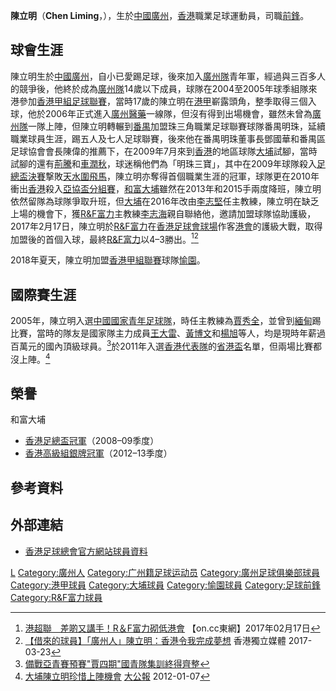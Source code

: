 {{Infobox football biography
| name          = 陳立明 <br> Chen Liming
| fullname      = 陳立明
| nickname      = 細牛
| birth_date    = {{birth date and age|1987|4|20}}
| birth_place  = [[中國|中國]][[廣州|廣州]]
| height       = {{height|m=1.85}}
| position     = [[前鋒_(足球)|前鋒]]
| currentclub  = 
| clubnumber   = 
| youthyears   =
| youthclubs   = [[廣州足球俱樂部|廣州隊]]
| years1 = 2006–2007
| clubs1 = [[廣州足球俱樂部|廣州醫藥]]
| caps1  = 0
| goals1 = 0
| years2 = 2004–2005
| clubs2 = → [[廣東日之泉足球俱樂部|廣東日之泉]] 
| caps2  = 17
| goals2 = 3
| years3 = 2009–2016
| clubs3 = [[大埔足球會|和富大埔]]
| caps3  = 43
| goals3 = 10
| years4 = 2017
| clubs4 = [[R&F富力|R&F富力]]
| caps4  = 10
| goals4 = 2
| years5 = 2017–2018
| clubs5 = [[黃大仙區康樂體育會|黃大仙]]
| caps5  = 0
| goals5 = 0
| years6 = 2018–2019
| clubs6 = [[愉園體育會|愉園]]
| caps6  = 23
| goals6 = 11
| nationalyears1 = 2005
| nationalteam1  = [[中國國家青年足球隊|中國國青隊]]
| nationalcaps1  =
| nationalgoals1 =
| nationalyears2 = 
| nationalteam2  = 
| nationalcaps2  = 
| nationalgoals2 = 
| pcupdate = 
| ntupdate =
|}}

'''陳立明'''（'''Chen Liming'''，{{bd|1987年|4月20日|catIdx=L}}），生於[[中國|中國]][[廣州|廣州]]，[[香港|香港]]職業足球運動員，司職[[前鋒_(足球)|前鋒]]。


==球會生涯==
陳立明生於[[中國|中國]][[廣州|廣州]]，自小已愛踢足球，後來加入[[廣州足球俱樂部|廣州隊]]青年軍，經過與三百多人的競爭後，他終於成為[[廣州足球俱樂部|廣州隊]]14歲以下成員，球隊在2004至2005年球季組隊來港參加[[香港甲組足球聯賽|香港甲組足球聯賽]]，當時17歲的陳立明在[[港甲|港甲]]嶄露頭角，整季取得三個入球，他於2006年正式進入[[廣州足球俱樂部|廣州醫藥]]一線隊，但沒有得到出場機會，雖然未曾為[[廣州足球俱樂部|廣州隊]]一隊上陣，但陳立明轉輾到[[番禺区|番禺]]加盟珠三角職業足球聯賽球隊番禺明珠，延續職業球員生涯，踢五人及七人足球聯賽，後來他在番禺明珠董事長鄧國華和番禺區足球協會會長陳偉的推薦下，在2009年7月來到[[香港|香港]]的地區球隊[[大埔足球會|大埔]]試腳，當時試腳的還有[[荊騰|荊騰]]和[[車潤秋|車潤秋]]，球迷稱他們為「明珠三寶」，其中在2009年球隊殺入[[2008–09年香港足總盃|足總盃決賽]]撃敗[[天水圍飛馬|天水圍飛馬]]，陳立明亦奪得首個職業生涯的冠軍，球隊更在2010年衝出[[香港|香港]]殺入[[2010年亞洲足協盃|亞協盃分組賽]]，[[大埔足球會|和富大埔]]雖然在2013年和2015手兩度降班，陳立明依然留隊為球隊爭取升班，但[[大埔足球會|大埔]]在2016年改由[[李志堅_(教練)|李志堅]]任主教練，陳立明在缺乏上場的機會下，獲[[R&F富力|R&F富力]]主教練[[李志海|李志海]]親自聯絡他，邀請加盟球隊協助護級，2017年2月17日，陳立明於[[R&F富力|R&F富力]]在[[香港足球會球場|香港足球會球場]]作客[[香港足球會|港會]]的護級大戰，取得加盟後的首個入球，最終[[R&F富力|R&F富力]]以4–3勝出。<ref>[http://hk.on.cc/hk/bkn/cnt/sport/20170217/bkn-20170217220103359-0217_00882_001.html 港超聯　差啲又講手！R＆F富力砌低港會] {{Wayback|url=http://hk.on.cc/hk/bkn/cnt/sport/20170217/bkn-20170217220103359-0217_00882_001.html |date=20170218234848 }} 【on.cc東網】2017年02月17日</ref><ref>[http://www.inmediahk.net/node/1048430a 【借來的球員】「廣州人」陳立明：香港令我完成夢想] 香港獨立媒體 2017-03-23</ref> 

2018年夏天，陳立明加盟[[香港甲組聯賽|香港甲組聯賽]]球隊[[愉園體育會|愉園]]。

==國際賽生涯==
2005年，陳立明入選[[中國國家青年足球隊|中國國家青年足球隊]]，時任主教練為[[賈秀全|賈秀全]]，並曾到[[緬甸|緬甸]]踢比賽，當時的隊友是國家隊主力成員[[王大雷|王大雷]]、[[黃博文|黃博文]]和[[楊旭|楊旭]]等人，均是現時年薪過百萬元的國內頂級球員。<ref>[http://sports.163.com/05/1109/14/224HCL3100051C8M.html 備戰亞青賽預賽"賈四期"國青隊集訓終得齊整]</ref>於2011年入選[[香港足球代表隊|香港代表隊]]的[[第34屆省港盃|省港盃]]名單，但兩場比賽都沒上陣。<ref>[http://www.zqzz.com/news/147957.html 大埔陳立明珍惜上陣機會] [[大公報|大公報]] 2012-01-07</ref>

==榮譽==
;和富大埔
* [[2008–09年香港足總盃|香港足總盃冠軍]]（2008–09季度）
* [[2012–13年香港高級組銀牌|香港高級組銀牌冠軍]]（2012–13季度）

==參考資料==
{{Reflist}}

==外部連結==
*[https://www.hkfa.com/ch/club/21/detail?player=6459 香港足球總會官方網站球員資料]

{{DEFAULTSORT:CHEN Liming}}
[[Category:陳姓|L]]
[[Category:廣州人|Category:廣州人]]
[[Category:广州籍足球运动员|Category:广州籍足球运动员]]
[[Category:廣州足球俱樂部球員|Category:廣州足球俱樂部球員]]
[[Category:港甲球員|Category:港甲球員]]
[[Category:大埔球員|Category:大埔球員]]
[[Category:愉園球員|Category:愉園球員]]
[[Category:足球前鋒|Category:足球前鋒]]
[[Category:R&F富力球員|Category:R&F富力球員]]